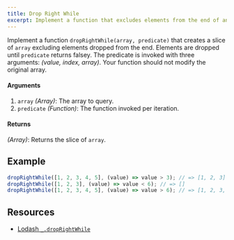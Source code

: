 ```yaml
---
title: Drop Right While
excerpt: Implement a function that excludes elements from the end of an array until the predicate returns false
---
```


Implement a function `dropRightWhile(array, predicate)` that creates a slice of `array` excluding elements dropped from the end. Elements are dropped until `predicate` returns falsey. The predicate is invoked with three arguments: _(value, index, array)_. Your function should not modify the original array.

#### Arguments

1. `array` _(Array)_: The array to query.
1. `predicate` _(Function)_: The function invoked per iteration.

#### Returns

_(Array)_: Returns the slice of `array`.

## Example

```js
dropRightWhile([1, 2, 3, 4, 5], (value) => value > 3); // => [1, 2, 3]
dropRightWhile([1, 2, 3], (value) => value < 6); // => []
dropRightWhile([1, 2, 3, 4, 5], (value) => value > 6); // => [1, 2, 3, 4, 5]
```

## Resources

- [Lodash `_.dropRightWhile`](https://lodash.com/docs/#dropRightWhile)
